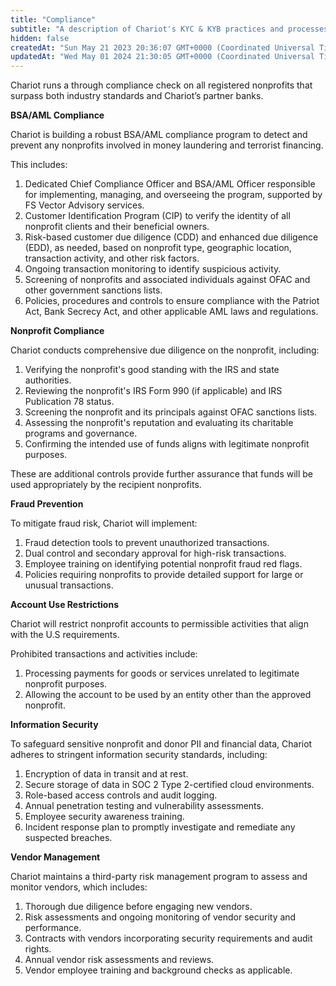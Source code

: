 ```yaml
---
title: "Compliance"
subtitle: "A description of Chariot's KYC & KYB practices and processes"
hidden: false
createdAt: "Sun May 21 2023 20:36:07 GMT+0000 (Coordinated Universal Time)"
updatedAt: "Wed May 01 2024 21:30:05 GMT+0000 (Coordinated Universal Time)"
---
```


Chariot runs a through compliance check on all registered nonprofits that surpass both industry standards and Chariot’s partner banks. 

**BSA/AML Compliance**

Chariot is building a robust BSA/AML compliance program to detect and prevent any nonprofits involved in money laundering and terrorist financing.

This includes:

1. Dedicated Chief Compliance Officer and BSA/AML Officer responsible for implementing, managing, and overseeing the program, supported by FS Vector Advisory services.
2. Customer Identification Program (CIP) to verify the identity of all nonprofit clients and their beneficial owners.
3. Risk-based customer due diligence (CDD) and enhanced due diligence (EDD), as needed, based on nonprofit type, geographic location, transaction activity, and other risk factors.
4. Ongoing transaction monitoring to identify suspicious activity.
5. Screening of nonprofits and associated individuals against OFAC and other government sanctions lists.
6. Policies, procedures and controls to ensure compliance with the Patriot Act, Bank Secrecy Act, and other applicable AML laws and regulations.

**Nonprofit Compliance**

Chariot conducts comprehensive due diligence on the nonprofit, including:

1. Verifying the nonprofit's good standing with the IRS and state authorities.
2. Reviewing the nonprofit's IRS Form 990 (if applicable) and IRS Publication 78 status.
3. Screening the nonprofit and its principals against OFAC sanctions lists.
4. Assessing the nonprofit's reputation and evaluating its charitable programs and governance.
5. Confirming the intended use of funds aligns with legitimate nonprofit purposes.

These are additional controls provide further assurance that funds will be used appropriately by the recipient nonprofits.

**Fraud Prevention**

To mitigate fraud risk, Chariot will implement:

1. Fraud detection tools to prevent unauthorized transactions.
2. Dual control and secondary approval for high-risk transactions.
3. Employee training on identifying potential nonprofit fraud red flags.
4. Policies requiring nonprofits to provide detailed support for large or unusual transactions.

**Account Use Restrictions**

Chariot will restrict nonprofit accounts to permissible activities that align with the U.S requirements.

Prohibited transactions and activities include:

1. Processing payments for goods or services unrelated to legitimate nonprofit purposes.
2. Allowing the account to be used by an entity other than the approved nonprofit.

**Information Security**

To safeguard sensitive nonprofit and donor PII and financial data, Chariot adheres to stringent information security standards, including:

1. Encryption of data in transit and at rest.
2. Secure storage of data in SOC 2 Type 2-certified cloud environments.
3. Role-based access controls and audit logging.
4. Annual penetration testing and vulnerability assessments.
5. Employee security awareness training.
6. Incident response plan to promptly investigate and remediate any suspected breaches.

**Vendor Management**

Chariot maintains a third-party risk management program to assess and monitor vendors, which includes:

1. Thorough due diligence before engaging new vendors.
2. Risk assessments and ongoing monitoring of vendor security and performance.
3. Contracts with vendors incorporating security requirements and audit rights.
4. Annual vendor risk assessments and reviews.
5. Vendor employee training and background checks as applicable.